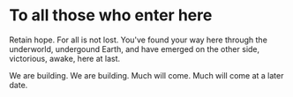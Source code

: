 # To all those who enter here

Retain hope. For all is not lost. You've found your way here through the underworld, undergound Earth, and have emerged on the other side, victorious, awake, here at last. 

We are building. We are building. Much will come. Much will come at a later date.
